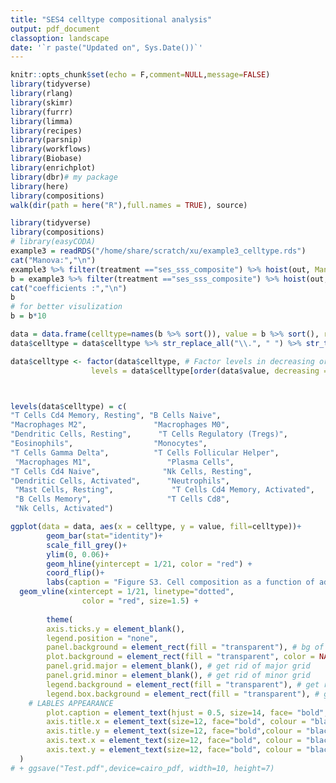 ```yaml
---
title: "SES4 celltype compositional analysis"
output: pdf_document
classoption: landscape
date: '`r paste("Updated on", Sys.Date())`'
---
```


```r
knitr::opts_chunk$set(echo = F,comment=NULL,message=FALSE)
library(tidyverse)
library(rlang)
library(skimr)
library(furrr)
library(limma)
library(recipes)
library(parsnip)
library(workflows)
library(Biobase)
library(enrichplot)
library(dbr)# my package
library(here)
library(compositions)
walk(dir(path = here("R"),full.names = TRUE), source)
```

```r
library(tidyverse)
library(compositions)
# library(easyCODA)
example3 = readRDS("/home/share/scratch/xu/example3_celltype.rds")
cat("Manova:","\n")
example3 %>% filter(treatment =="ses_sss_composite") %>% hoist(out, Manova = list("result","Manova","detail")) %>% pull(Manova) %>% `[[`(1)
b = example3 %>% filter(treatment =="ses_sss_composite") %>% hoist(out,b = list("result","b")) %>% pull(b) %>% `[[`(1)
cat("coefficients :","\n")
b
# for better visulization
b = b*10
```

<!-- ```{r include=F,comment=NULL,message=FALSE, warning=FALSE} -->
<!-- barplot(b, args.legend = list(x = "topright", cex = 0.72),  main = "Cell type distribution (proportion)") -->


<!-- ``` -->

<!-- ```{r include=F,comment=NULL,message=FALSE, warning=FALSE} -->
<!-- barplot(b %>% sort(), -->
<!--         las=2, -->
<!--         font.lab = 2,  -->
<!--         cex.names=0.4, -->
<!--                 # col = heat.colors(21), -->
<!--                 # col = rainbow(21), -->
<!--                 # col =RColorBrewer::brewer.pal(1:length(b),"Purples"), -->
<!--         beside = TRUE, -->
<!--         horiz = TRUE, -->
<!--         legend.text = NULL, -->
<!--         main =  "eFigure S3. Cell composition \n as a function of adult child’s socioeconomic status (composite),\n Add Health (n=xxxx)", -->
<!--         font.main = 4 -->
<!--         ) -->
<!-- ``` -->

\newpage
```r
data = data.frame(celltype=names(b %>% sort()), value = b %>% sort(), row.names=NULL)
data$celltype = data$celltype %>% str_replace_all("\\.", " ") %>% str_to_title() %>% str_squish()

data$celltype <- factor(data$celltype, # Factor levels in decreasing order
                  levels = data$celltype[order(data$value, decreasing = FALSE)])



levels(data$celltype) = c(
"T Cells Cd4 Memory, Resting", "B Cells Naive", 
"Macrophages M2",               "Macrophages M0",              
"Dendritic Cells, Resting",      "T Cells Regulatory (Tregs)",      
"Eosinophils",                  "Monocytes",                  
"T Cells Gamma Delta",          "T Cells Follicular Helper",     
 "Macrophages M1",                 "Plasma Cells",                  
"T Cells Cd4 Naive",              "Nk Cells, Resting",              
"Dendritic Cells, Activated",      "Neutrophils",                   
 "Mast Cells, Resting",             "T Cells Cd4 Memory, Activated",  
 "B Cells Memory",                 "T Cells Cd8",                   
 "Nk Cells, Activated")     

ggplot(data = data, aes(x = celltype, y = value, fill=celltype))+
        geom_bar(stat="identity")+
        scale_fill_grey()+
        ylim(0, 0.06)+
        geom_hline(yintercept = 1/21, color = "red") +
        coord_flip()+
        labs(caption = "Figure S3. Cell composition as a function of adult child's socioeconomic status,\n Add Health (n = 2197)", face="bold", x = "Cell Types", y = "Magnitude") +
  geom_vline(xintercept = 1/21, linetype="dotted", 
                color = "red", size=1.5) +
  
        theme(
        axis.ticks.y = element_blank(),
        legend.position = "none",
        panel.background = element_rect(fill = "transparent"), # bg of the panel
        plot.background = element_rect(fill = "transparent", color = NA), # bg of the plot
        panel.grid.major = element_blank(), # get rid of major grid
        panel.grid.minor = element_blank(), # get rid of minor grid
        legend.background = element_rect(fill = "transparent"), # get rid of legend bg
        legend.box.background = element_rect(fill = "transparent"), # get rid of
    # LABLES APPEARANCE
        plot.caption = element_text(hjust = 0.5, size=14, face= "bold", colour= "black", margin = margin(t = 20, unit = "pt")),
        axis.title.x = element_text(size=12, face="bold", colour = "black"),
        axis.title.y = element_text(size=12, face="bold",colour = "black"),
        axis.text.x = element_text(size=12, face="bold", colour = "black"), 
        axis.text.y = element_text(size=12, face="bold", colour = "black") 
  )
# + ggsave("Test.pdf",device=cairo_pdf, width=10, height=7)

```

<!-- ```{r include=F,comment=NULL,message=FALSE, warning=FALSE, fig.width=15, fig.height=7} -->
<!-- data = data.frame(celltype=names(b %>% sort()), value = b %>% sort(), row.names=NULL) -->
<!-- data$celltype <- factor(data$celltype, # Factor levels in decreasing order -->
<!--                   levels = data$celltype[order(data$value, decreasing = FALSE)]) -->
<!-- ggplot(data = data, aes(x = celltype, y = value, fill=celltype))+ -->
<!--         geom_bar(stat="identity")+ -->
<!--         scale_fill_grey()+ -->
<!--         ylim(0, 0.06)+ -->
<!--         # coord_flip()+ -->
<!--         labs(title = "eFigure S3. Cell composition \n as a function of adult child's socioeconomic status (composite),\n Add Health (n=xxxx)", face="bold", -->
<!--              x = "cell type", y = "magnitude")+ -->
<!--         theme( -->
<!--         # axis.ticks = element_blank(), -->
<!--         legend.position = "none", -->
<!--         panel.background = element_rect(fill = "transparent"), # bg of the panel -->
<!--         plot.background = element_rect(fill = "transparent", color = NA), # bg of the plot -->
<!--         panel.grid.major = element_blank(), # get rid of major grid -->
<!--         panel.grid.minor = element_blank(), # get rid of minor grid -->
<!--         legend.background = element_rect(fill = "transparent"), # get rid of legend bg -->
<!--         legend.box.background = element_rect(fill = "transparent"), # get rid of -->
<!--     # LABLES APPEARANCE -->
<!--         plot.title = element_text(hjust = 0.5, size=14, face= "bold", colour= "black" ), -->
<!--         axis.title.x = element_text(size=14, face="bold", colour = "black"), -->
<!--         axis.title.y = element_text(size=14, face="bold",colour = "black"), -->
<!--         axis.text.x = element_text(size=12, face="bold", colour = "black", -->
<!--     angle = 65, vjust = 1, hjust=1), -->
<!--         axis.text.y = element_text(size=12, face="bold", colour = "black")  -->
<!--   ) -->
<!-- # + ggsave("Test.pdf",device=cairo_pdf, width=10, height=7) -->

<!-- ``` -->
